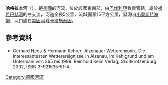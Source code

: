 {{Multiple issues|
{{No footnotes|time=2020-08-23T10:15:46+00:00}}
{{Onesource|time=2020-08-23T10:15:46+00:00}}
{{No footnotes|time=2020-08-23T10:15:57+00:00}}
{{Onesource|time=2020-08-23T10:15:57+00:00}}
}}
{{Infobox river
  | name              ={{PAGENAME}}
  | image             =
  | image_size        = 
  | image_alt         =
  | image_caption     = 
  | map               = 
  | map_size          = 
  | map_alt           =
  | map_caption       = 
  | source1_location  = 
  | mouth_location    = [[福希巴赫河|福希巴赫河]] 
  | mouth_coordinates = {{coord|50.0395|N|9.0378|E|source:wikidata-and-enwiki-cat-tree_region:DE|display=it}}
  | progression       = 福希巴赫河→[[美因河|美因河]]→[[莱茵河|莱茵河]]→[[北海_(大西洋)|北海]]
  | subdivision_type1 = 國家
  | subdivision_name1 = [[德國|德國]]
  | subdivision_type2 = 州份
  | subdivision_name2 = [[巴伐利亚|巴伐利亚]]
  | length            =
  | source1_elevation = 
  | mouth_elevation   = 
  | discharge1_avg    = 
  | basin_size        = 
  | river_system      =
  | tributaries_left  =
  | tributaries_right = 
}}
'''哈格拉本河'''（{{lang-de|Haggraben}}），是[[德國|德國]]的河流，位於該國東南部，由[[巴伐利亞|巴伐利亞]]負責管轄，屬於[[福希巴赫河|福希巴赫河]]的左支流，河道全長5公里，流域面積15平方公里，發源自[[小奧斯特海姆|小奧斯特海姆]]，河口處在[[美因河畔卡爾施泰因|美因河畔卡爾施泰因]]。

==參考資料==
* Gerhard Nees & Hermann Kehrer: Alzenauer Wetterchronik. Die interessantesten Wetterereignisse in Alzenau, im Kahlgrund und am Untermain von 365 bis 1999. Reinhold Keim Verlag, Großkrotzenburg 2002, ISBN 3-921535-51-4.

{{Germany-geo-stub}}
[[Category:德國河流|Category:德國河流]]